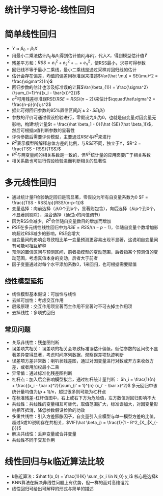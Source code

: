 统计学习导论-线性回归
========================================================

# 简单线性回归

- $Y \approx \beta_0 + \beta_1 X$
- 用最小二乘法估计$\beta_0$与$\beta_1$得到估计值$\hat \beta_0$与$\hat \beta_1$，代入$X$，得到模型估计值$\hat Y$
- 残差平方和：$RSS = e_1^2 + e_2^2 + ... + e_n^2$，使RSS最小，求导可得参数
- 回归线不等于最小二乘线，最小二乘线是通过采样对回归线的估计
- 估计会存在偏差，均值的偏差用标准误来描述$Var(\hat \mu) = SE(\mu)^2 = \frac{\sigma^2}{n}$
- 回归参数的估计也涉及标准误的计算$Var(\beta_{1}) = \frac{\sigma^2}{\sum_{i=1}^n{(x_i - \bar{x})^2}}$
- $\sigma^2$可用残差标准误RSE($RSE = RSS/(n − 2)$)来估计$\qquad\hat\sigma^2 = \frac{n-p}{n}\;s^2$
- 据此可得回归参数的95%置信区间$\hat \beta_1 ± 2 \cdot SE(\hat \beta_1)$
- 参数的评价可通过假设检验进行，零假设为$\beta_1$为0，也就是自变量对因变量无影响，构建t统计量$t = \frac{\hat \beta_1 - 0}{\hat {SE}(\hat \beta_1)}$，然后可根据p值判断参数的显著性
- 评价参数后需要评价模型，主要通过$RSE$与$R^2$来进行
- $R^2$表示模型所解释总体方差的比例，与$RSE$不同，独立于Y，$R^2 = \frac{TSS - RSS}{TSS}$
- $R^2$与两变量间的相关系数是一致的，但$R^2$统计量的应用面要广于相关系数
- 相关系数也可进行假设检验进而判断相关的显著性

# 多元线性回归

- 通过统计量F检验确定回归是否显著，零假设为所有自变量系数为0 $F = \frac{(TSS - RSS)/p}{RSS/(n-p-1)}$
- 变量选择：向前选择（从0个到p个，显著则包含），向后选择（从p个到0个，不显著则剔除），混合选择（通过p的阈值调节）
- 因为RSS会减少，$R^2$会伴随自变量数目的增加而增加
- $RSE$在多元线性线性回归中为$RSE = RSS/(n − p - 1)$，伴随自变量个数增加影响超过$RSS$减少的影响，$RSE$会增大
- 自变量间的影响会导致相比单一变量预测更容易出现不显著，这说明自变量间有可能可相互解释
- 预测的置信区间与预测区间，前者指模型的变动范围，后者指某个预测值的变动范围，考虑真值本身的变动，后者大于前者
- 因子变量通过对每个水平添加系数0，1来回归，也可根据需要赋值

## 线性模型延拓

- 线性模型基本假设：可加性与线性
- 去掉可加性：考虑交互作用
- 层级原理：交互作用项显著而主作用不显著时不可去掉主作用项
- 去掉线性：多项式回归

## 常见问题

- 关系非线性：残差图判断
- 误差项共相关：误差项的相关会导致标准误估计偏低，低估参数的区间使不显著差异变得显著，考虑时间序列数据，观察误差项轨迹判断
- 误差项方差非常数：喇叭状残差图，通过对因变量进行对数或开方来收敛方差，或者用加权最小二乘
- 异常值：通过标准化残差图判断
- 杠杆点：加入后会影响模型拟合，通过杠杆统计量判断： $h_i = \frac{1}{n} + \frac{(x_i - \bar x)^2}{\sum_{i' = 1}^{n} (x_i' - \bar x)^2}$ 多元回归中该统计量均值为$(p+1)/n$，超过很多则可能为杠杆点
- 在标准残差-杠杆值图中，右上或右下方为危险值，左方数值对回归影响不大
- 共线性：共线性的变量相互可替代，取值范围扩大，标准误加大，对因变量影响相互抵消，降低参数假设检验的功效
- 多重共线性：引入方差膨胀因子，自变量引入全模型与单一模型方差的比值，超过5或10说明存在共相关，$VIF(\hat \beta_j) = \frac{1}{1 - R^2_{X_j|X_{-j}}}$
- 解决共线性：丢弃变量或合并变量
- 共线性不同于交互作用

# 线性回归与k临近算法比较

- k临近算法：$\hat f(x_0) = \frac{1}{K} \sum_{x_i \in N_0} y_i$ 核心是选择k
- KNN算法在解决非线性问题上有优势，但一样的面对高维诅咒
- 线性回归可给出可解释的形式与简单的描述